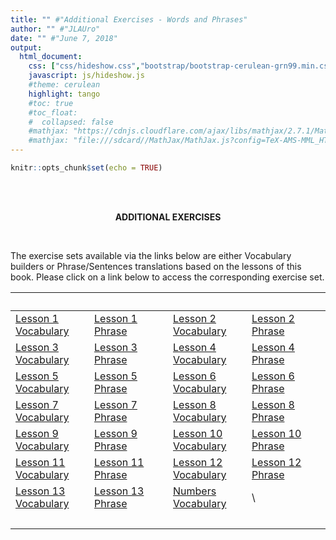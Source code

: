```yaml
---
title: "" #"Additional Exercises - Words and Phrases"
author: "" #"JLAUro"
date: "" #"June 7, 2018"
output: 
  html_document:
    css: ["css/hideshow.css","bootstrap/bootstrap-cerulean-grn99.min.css"]
    javascript: js/hideshow.js
    #theme: cerulean
    highlight: tango
    #toc: true
    #toc_float: 
    #  collapsed: false
    #mathjax: "https://cdnjs.cloudflare.com/ajax/libs/mathjax/2.7.1/MathJax.js?config=TeX-AMS-MML_HTMLorMML"
    #mathjax: "file:///sdcard//MathJax/MathJax.js?config=TeX-AMS-MML_HTMLorMML"
---
```


```r
knitr::opts_chunk$set(echo = TRUE)
```

<br/><br/>

<!-- =============================???.png============================ -->
<center><b>ADDITIONAL EXERCISES</b></center>
<br/>

<p>
The exercise sets available via the links below are either Vocabulary builders or Phrase/Sentences translations based on the lessons of this book.  Please click on a link below to access the corresponding exercise set. 
</p>

&nbsp; | &nbsp; | &nbsp; | &nbsp;
--- | --- | --- | --- 
 [Lesson 1 Vocabulary](./l1-voc-tab.html) | [Lesson 1 Phrase](./l1-phr-tab.html) | [Lesson 2 Vocabulary](./l2-voc-tab.html) | [Lesson 2 Phrase](./l2-phr-tab.html) 
 [Lesson 3 Vocabulary](./l3-voc-tab.html) | [Lesson 3 Phrase](./l3-phr-tab.html) | [Lesson 4 Vocabulary](./l4-voc-tab.html) | [Lesson 4 Phrase](./l4-phr-tab.html) 
 [Lesson 5 Vocabulary](./l5-voc-tab.html) | [Lesson 5 Phrase](./l5-phr-tab.html) | [Lesson 6 Vocabulary](./l6-voc-tab.html) | [Lesson 6 Phrase](./l6-phr-tab.html)
  [Lesson 7 Vocabulary](./l7-voc-tab.html) | [Lesson 7 Phrase](./l7-phr-tab.html) | [Lesson 8 Vocabulary](./l8-voc-tab.html) | [Lesson 8 Phrase](./l8-phr-tab.html) 
  [Lesson 9 Vocabulary](./l9-voc-tab.html) | [Lesson 9 Phrase](./l9-phr-tab.html) | [Lesson 10 Vocabulary](./l10-voc-tab.html) | [Lesson 10 Phrase](./l10-phr-tab.html) 
  [Lesson 11 Vocabulary](./l11-voc-tab.html) | [Lesson 11 Phrase](./l11-phr-tab.html) | [Lesson 12 Vocabulary](./l12-voc-tab.html) | [Lesson 12 Phrase](./l12-phr-tab.html) 
  [Lesson 13 Vocabulary](./l13-voc-tab.html) | [Lesson 13 Phrase](./l13-phr-tab.html) | [Numbers Vocabulary](./00-Esperanto-Numbers-tab.html) | \  
&nbsp; | &nbsp; | &nbsp; | &nbsp;
